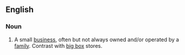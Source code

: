 ==English==
===Noun===
#A small [[business]], often but not always owned and/or operated by a [[family]]. Contrast with [[big box]] stores.